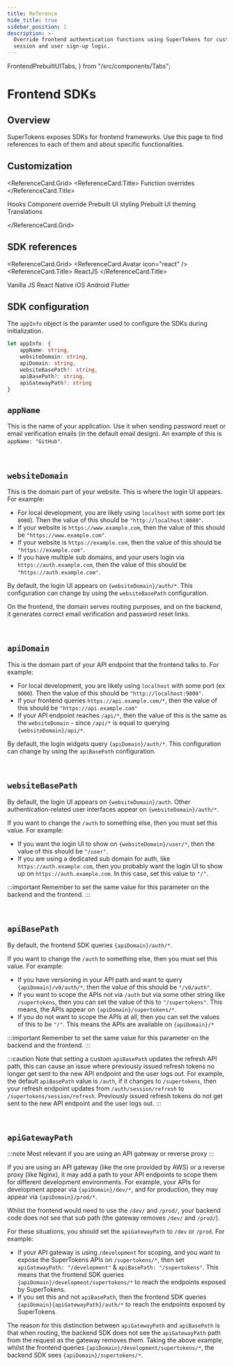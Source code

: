 ```yaml
---
title: Reference
hide_title: true
sidebar_position: 1
description: >-
  Override frontend authentication functions using SuperTokens for custom
  session and user sign-up logic.
---
```


  FrontendPrebuiltUITabs,
} from "/src/components/Tabs";

# Frontend SDKs


## Overview

SuperTokens exposes SDKs for frontend frameworks.
Use this page to find references to each of them and about specific functionalities.

## Customization

<ReferenceCard.Grid>
  <ReferenceCard href="/docs/references/frontend-sdks/function-overrides">
    <ReferenceCard.Title>
      Function overrides
    </ReferenceCard.Title>
  </ReferenceCard>

  <ReferenceCard href="/docs/references/frontend-sdks/hooks">
    <ReferenceCard.Title>
      Hooks
    </ReferenceCard.Title>
  </ReferenceCard>

  <ReferenceCard href="/docs/references/frontend-sdks/prebuilt-ui/override-react-components">
    <ReferenceCard.Title>
      Component override
    </ReferenceCard.Title>
  </ReferenceCard>

  <ReferenceCard href="/docs/references/frontend-sdks/prebuilt-ui/changing-style">
    <ReferenceCard.Title>
      Prebuilt UI styling
    </ReferenceCard.Title>
  </ReferenceCard>

  <ReferenceCard href="/docs/references/frontend-sdks/prebuilt-ui/changing-colours">
    <ReferenceCard.Title>
      Prebuilt UI theming
    </ReferenceCard.Title>
  </ReferenceCard>

  <ReferenceCard href="/docs/references/frontend-sdks/prebuilt-ui/translations">
    <ReferenceCard.Title>
      Translations
    </ReferenceCard.Title>
  </ReferenceCard>


</ReferenceCard.Grid>



## SDK references

<ReferenceCard.Grid>
  <ReferenceCard href="https://supertokens.com/docs/auth-react">
    <ReferenceCard.Avatar icon="react" />
    <ReferenceCard.Title>
      ReactJS
    </ReferenceCard.Title>
  </ReferenceCard>

  <ReferenceCard href="https://supertokens.com/docs/web-js">
    <ReferenceCard.Avatar icon="js_logo" />
    <ReferenceCard.Title>
      Vanilla JS
    </ReferenceCard.Title>
  </ReferenceCard>

  <ReferenceCard href="https://supertokens.com/docs/react-native">
    <ReferenceCard.Avatar icon="react" />
    <ReferenceCard.Title>
      React Native
    </ReferenceCard.Title>
  </ReferenceCard>

  <ReferenceCard href="https://supertokens.com/docs/ios">
    <ReferenceCard.Avatar icon="ios" />
    <ReferenceCard.Title>
      iOS
    </ReferenceCard.Title>
  </ReferenceCard>

  <ReferenceCard href="https://supertokens.com/docs/android">
    <ReferenceCard.Avatar icon="android" />
    <ReferenceCard.Title>
      Android
    </ReferenceCard.Title>
  </ReferenceCard>

  <ReferenceCard href="https://supertokens.com/docs/flutter">
    <ReferenceCard.Avatar icon="flutter" />
    <ReferenceCard.Title>
      Flutter
    </ReferenceCard.Title>
  </ReferenceCard>
</ReferenceCard.Grid>


## SDK configuration


The `appInfo` object is the paramter used to configure the SDKs during initialization.
```ts
let appInfo: {
    appName: string,
    websiteDomain: string,
    apiDomain: string,
    websiteBasePath?: string,  
    apiBasePath?: string,  
    apiGatewayPath?: string 
}
```

<Accordion px="4" pb="4">

## `appName` 

This is the name of your application.
Use it when sending password reset or email verification emails (in the default email design).
An example of this is `appName: "GitHub"`.

<br/>

## `websiteDomain` 

This is the domain part of your website.
This is where the login UI appears.
For example:
- For local development, you are likely using `localhost` with some port (ex `8080`). Then the value of this should be `"http://localhost:8080"`.
- If your website is `https://www.example.com`, then the value of this should be `"https://www.example.com"`.
- If your website is `https://example.com`, then the value of this should be `"https://example.com"`.
- If you have multiple sub domains, and your users login via `https://auth.example.com`, then the value of this should be `"https://auth.example.com"`.

By default, the login UI appears on `{websiteDomain}/auth/*`. This configuration can change by using the `websiteBasePath` configuration.

On the frontend, the domain serves routing purposes, and on the backend, it generates correct email verification and password reset links.

<br/>

## `apiDomain` 

This is the domain part of your API endpoint that the frontend talks to. For example:
- For local development, you are likely using `localhost` with some port (ex `9000`). Then the value of this should be `"http://localhost:9000"`.
- If your frontend queries `https://api.example.com/*`, then the value of this should be `"https://api.example.com"`
- If your API endpoint reaches `/api/*`, then the value of this is the same as the `websiteDomain` - since `/api/*` is equal to querying `{websiteDomain}/api/*`.

By default, the login widgets query `{apiDomain}/auth/*`. This configuration can change by using the `apiBasePath` configuration.

<br/>

## `websiteBasePath` 

By default, the login UI appears on `{websiteDomain}/auth`. Other authentication-related user interfaces appear on `{websiteDomain}/auth/*`.

If you want to change the `/auth` to something else, then you must set this value. For example:
- If you want the login UI to show on `{websiteDomain}/user/*`, then the value of this should be `"/user"`.
- If you are using a dedicated sub domain for auth, like `https://auth.example.com`, then you probably want the login UI to show up on `https://auth.example.com`. In this case, set this value to `"/"`.

:::important
Remember to set the same value for this parameter on the backend and the frontend.
:::

<br/>


## `apiBasePath` 

By default, the frontend SDK queries `{apiDomain}/auth/*`.

If you want to change the `/auth` to something else, then you must set this value. For example:
- If you have versioning in your API path and want to query `{apiDomain}/v0/auth/*`, then the value of this should be `"/v0/auth"`.
- If you want to scope the APIs not via `/auth` but via some other string like `/supertokens`, then you can set the value of this to `"/supertokens"`. This means, the APIs appear on `{apiDomain}/supertokens/*`.
- If you do not want to scope the APIs at all, then you can set the values of this to be `"/"`. This means the APIs are available on `{apiDomain}/*`

:::important
Remember to set the same value for this parameter on the backend and the frontend.
:::

:::caution
Note that setting a custom `apiBasePath` updates the refresh API path, this can cause an issue where previously issued refresh tokens no longer get sent to the new API endpoint and the user logs out.
For example, the default `apiBasePath` value is `/auth`, if it changes to `/supertokens`, then your refresh endpoint updates from `/auth/session/refresh` to `/supertokens/session/refresh`. Previously issued refresh tokens do not get sent to the new API endpoint and the user logs out.
:::


<br/>

## `apiGatewayPath` 

:::note
Most relevant if you are using an API gateway or reverse proxy
:::

If you are using an API gateway (like the one provided by AWS) or a reverse proxy (like Nginx), it may add a path to your API endpoints to scope them for different development environments.
For example, your APIs for development appear via `{apiDomain}/dev/*`, and for production, they may appear via `{apiDomain}/prod/*`.

Whilst the frontend would need to use the `/dev/` and `/prod/`, your backend code does not see that sub path (the gateway removes `/dev/` and `/prod/`).

For these situations, you should set the `apiGatewayPath` to `/dev` or `/prod`. For example:
- If your API gateway is using `/development` for scoping, and you want to expose the SuperTokens APIs on `/supertokens/*`, then set `apiGatewayPath: "/development"` & `apiBasePath: "/supertokens"`. This means that the frontend SDK queries `{apiDomain}/development/supertokens/*` to reach the endpoints exposed by SuperTokens.
- If you set this and not `apiBasePath`, then the frontend SDK queries `{apiDomain}{apiGatewayPath}/auth/*` to reach the endpoints exposed by SuperTokens.

The reason for this distinction between `apiGatewayPath` and `apiBasePath` is that when routing, the backend SDK does not see the `apiGatewayPath` path from the request as the gateway removes them.
Taking the above example, whilst the frontend queries `{apiDomain}/development/supertokens/*`, the backend SDK sees `{apiDomain}/supertokens/*`.

<br/>

</Accordion>



